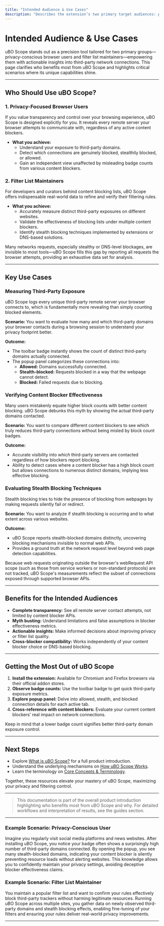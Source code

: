 ```yaml
---
title: "Intended Audience & Use Cases"
description: "Describes the extension’s two primary target audiences: privacy-focused browser users and filter list maintainers. Outlines specific use cases such as measuring third-party exposures, verifying content blocker effectiveness, and evaluating the presence of stealth techniques across websites."
---
```


# Intended Audience & Use Cases

uBO Scope stands out as a precision tool tailored for two primary groups—privacy-conscious browser users and filter list maintainers—empowering them with actionable insights into third-party network connections. This page clarifies who benefits most from uBO Scope and highlights critical scenarios where its unique capabilities shine.

---

## Who Should Use uBO Scope?

### 1. Privacy-Focused Browser Users

If you value transparency and control over your browsing experience, uBO Scope is designed explicitly for you. It reveals every remote server your browser attempts to communicate with, regardless of any active content blockers.

- **What you achieve:**
  - Understand your exposure to third-party domains.
  - Detect which connections are genuinely blocked, stealthily blocked, or allowed.
  - Gain an independent view unaffected by misleading badge counts from various content blockers.

### 2. Filter List Maintainers

For developers and curators behind content blocking lists, uBO Scope offers indispensable real-world data to refine and verify their filtering rules.

- **What you achieve:**
  - Accurately measure distinct third-party exposures on different websites.
  - Validate the effectiveness of blocking lists under multiple content blockers.
  - Identify stealth blocking techniques implemented by extensions or DNS-based solutions.

<Info>
Many networks requests, especially stealthy or DNS-level blockages, are invisible to most tools—uBO Scope fills this gap by reporting all requests the browser attempts, providing an exhaustive data set for analysis.
</Info>

---

## Key Use Cases

### Measuring Third-Party Exposure

uBO Scope logs every unique third-party remote server your browser connects to, which is fundamentally more revealing than simply counting blocked elements. 

**Scenario:** You want to evaluate how many and which third-party domains your browser contacts during a browsing session to understand your privacy footprint better.

**Outcome:**
- The toolbar badge instantly shows the count of distinct third-party domains actually connected.
- The popup panel categorizes these connections into:
  - **Allowed:** Domains successfully connected.
  - **Stealth-blocked:** Requests blocked in a way that the webpage cannot detect.
  - **Blocked:** Failed requests due to blocking.

### Verifying Content Blocker Effectiveness

Many users mistakenly equate higher block counts with better content blocking. uBO Scope debunks this myth by showing the actual third-party domains contacted.

**Scenario:** You want to compare different content blockers to see which truly reduces third-party connections without being misled by block count badges.

**Outcome:**
- Accurate visibility into *which* third-party servers are contacted regardless of how blockers report blocking.
- Ability to detect cases where a content blocker has a high block count but allows connections to numerous distinct domains, implying less effective blocking.

### Evaluating Stealth Blocking Techniques

Stealth blocking tries to hide the presence of blocking from webpages by making requests silently fail or redirect.

**Scenario:** You want to analyze if stealth blocking is occurring and to what extent across various websites.

**Outcome:**
- uBO Scope reports stealth-blocked domains distinctly, uncovering blocking mechanisms invisible to normal web APIs.
- Provides a ground truth at the network request level beyond web page detection capabilities.

<Warning>
Because web requests originating outside the browser's webRequest API scope (such as those from service workers or non-standard protocols) are not tracked, uBO Scope's measurements reflect the subset of connections exposed through supported browser APIs.
</Warning>

---

## Benefits for the Intended Audiences

- **Complete transparency:** See all remote server contact attempts, not limited by content blocker APIs.
- **Myth busting:** Understand limitations and false assumptions in blocker effectiveness metrics.
- **Actionable insights:** Make informed decisions about improving privacy or filter list quality.
- **Cross-blocker compatibility:** Works independently of your content blocker choice or DNS-based blocking.

---

## Getting the Most Out of uBO Scope

1. **Install the extension:** Available for Chromium and Firefox browsers via their official addon stores.
2. **Observe badge counts:** Use the toolbar badge to get quick third-party exposure metrics.
3. **Explore popup panel:** Delve into allowed, stealth, and blocked connection details for each active tab.
4. **Cross-reference with content blockers:** Evaluate your current content blockers' real impact on network connections.

<Check>
Keep in mind that a lower badge count signifies better third-party domain exposure control.
</Check>

---

## Next Steps

- Explore [What is uBO Scope?](../getting-started/introduction-installation/about-ubo-scope) for a full product introduction.
- Understand the underlying mechanisms on [How uBO Scope Works](../overview/getting-started/how-it-works).
- Learn the terminology on [Core Concepts & Terminology](../overview/getting-started/core-concepts).

Together, these resources elevate your mastery of uBO Scope, maximizing your privacy and filtering control.

---

> This documentation is part of the overall product introduction highlighting who benefits most from uBO Scope and why. For detailed workflows and interpretation of results, see the guides section.


---

### Example Scenario: Privacy-Conscious User

Imagine you regularly visit social media platforms and news websites. After installing uBO Scope, you notice your badge often shows a surprisingly high number of third-party domains connected. By opening the popup, you see many stealth-blocked domains, indicating your content blocker is silently preventing resource loads without alerting websites. This knowledge allows you to confidently maintain your privacy settings, avoiding deceptive blocker effectiveness claims.

### Example Scenario: Filter List Maintainer

You maintain a popular filter list and want to confirm your rules effectively block third-party trackers without harming legitimate resources. Running uBO Scope across multiple sites, you gather data on newly observed third-party domains and stealth blocking effects, enabling fine-tuning of your filters and ensuring your rules deliver real-world privacy improvements.

---